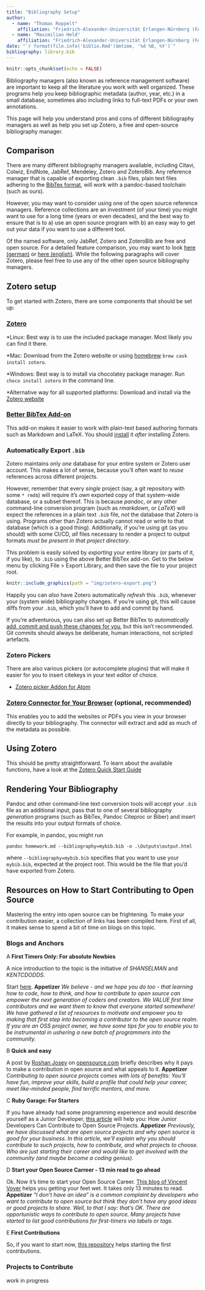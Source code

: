 ```yaml
---
title: "Bibliography Setup"
author:
  - name: "Thomas Roppelt"
    affiliation: "Friedrich-Alexander-Universität Erlangen-Nürnberg (FAU)"
  - name: "Maximilian Held"
    affiliation: "Friedrich-Alexander-Universität Erlangen-Nürnberg (FAU)"
date: "`r format(file.info('biblio.Rmd')$mtime, '%d %B, %Y')`"
bibliography: library.bib
---
```


```r
knitr::opts_chunk$set(echo = FALSE)
```

Bibliography managers (also known as reference management software) are important to keep all the literature you work with well organized.
These programs help you keep bibliographic metadata (author, year, etc.) in a small database, sometimes also including links to full-text PDFs or your own annotations.

This page will help you understand pros and cons of different bibliography managers as well as help you set up Zotero, a free and open-source bibliography manager.


## Comparison

There are many different bibliography managers available, including Citavi, Colwiz, EndNote, JabRef, Mendeley, Zotero and ZoteroBib.
Any reference manager that is capable of exporting clean `.bib` files, plain text files adhering to the [BibTex format](https://de.wikipedia.org/wiki/BibTeX), will work with a pandoc-based toolchain (such as ours).

However, you may want to consider using one of the open source reference managers.
Reference collections are an investment (of your time) you might want to use for a long time (years or even decades), and the best way to ensure that is to a) use an open source program with b) an easy way to get out your data if you want to use a different tool.

Of the named software, only JabRef, Zotero and ZoteroBib are free and open source.
For a detailed feature comparison, you may want to look [here (german)](https://ub.fau.de/schreiben-publizieren/literaturverwaltung/) or [here (english)](https://en.wikipedia.org/wiki/Comparison_of_reference_management_software).
While the following paragraphs will cover Zotero, please feel free to use any of the other open source bibliography managers.


## Zotero setup

To get started with Zotero, there are some components that should be set up:


### [Zotero](https://www.zotero.org/)

*Linux:
   Best way is to use the included package manager.
   Most likely you can find it there.

*Mac:
   Download from the Zotero website or using [homebrew](brew.sh) `brew cask install zotero`.

*Windows:
   Best way is to install via chocolatey package manager.
   Run `choco install zotero` in the command line.

*Alternative way for all supported platforms:
   Download and install via the [Zotero website](https://www.zotero.org/)


### [Better BibTex Add-on](https://retorque.re/zotero-better-bibtex/installation/)

This add-on makes it easier to work with plain-text based authoring formats such as Markdown and LaTeX.
You should [install](https://retorque.re/zotero-better-bibtex/installation/) it *after* installing Zotero.


### Automatically Export `.bib`

Zotero maintains only *one* database for your entire system or Zotero user account.
This makes a lot of sense, because you'll often want to *reuse* references across different projects.

However, remember that every *single* project (say, a git repository with some `* rmd`s) will require it's *own* exported copy of that system-wide database, or a subset thereof.
This is because *pandoc*, or any other command-line conversion program (such as *rmarkdown*, or *LaTeX*) will expect the references in a plain text `.bib` file, *not* the database that Zotero is using.
Programs other than Zotero actually cannot read or write to that database (which is a good thing).
Additionally, if you're using git (as you should) with some CI/CD, *all* files necessary to render a project to output formats *must be present in that project directory*.

This problem is easily solved by *exporting* your entire library (or parts of it, if you like), to `.bib` using the above Better BibTex add-on.
Get to the below menu by clicking File > Export Library, and then save the file to your project root.

```r
knitr::include_graphics(path = "img/zotero-export.png")
```

Happily you can *also* have Zotero automatically *refresh* this `.bib`, whenever your (system wide) bibliography changes.
If you're using git, this will cause diffs from your `.bib`, which you'll have to add and commit by hand.

If you're adventurous, you can also set up Better BibTex to *automatically* [add, commit and push these changes for you](https://retorque.re/zotero-better-bibtex/push-and-pull/), but this isn't recommended.
Git commits should always be deliberate, human interactions, not scripted artefacts.


### Zotero Pickers

There are also various pickers (or autocomplete plugins) that will make it easier for you to insert citekeys in your text editor of choice.

- [Zotero picker Addon for Atom](https://atom.io/packages/zotero-picker)


### [Zotero Connector for Your Browser](https://www.zotero.org/download/connectors) (optional, recommended)

This enables you to add the websites or PDFs you view in your browser directly to your bibliography. 
The connector will extract and add as much of the metadata as possible.


## Using Zotero

This should be pretty straightforward. 
To learn about the available functions, have a look at the [Zotero Quick Start Guide](https://www.zotero.org/support/quick_start_guide)


## Rendering Your Bibliography

Pandoc and other command-line text conversion tools will accept your `.bib` file as an additional input, pass that to one of several bibliography *generation* programs (such as BibTex, Pandoc Citeproc or Biber) and insert the results into your output formats of choice.

For example, in pandoc, you might run

```
pandoc homework.md --bibliography=mybib.bib -o .\Outputs\output.html
```

where `--bibliography=mybib.bib` specifies that you want to use your `mybib.bib`, expected at the project root.
This would be the file that you'd have exported from Zotero.

## Resources on How to Start Contributing to Open Source

Mastering the entry into open source can be frightening. To make your contribution easier, a collection of links has been compiled here. First of all, it makes sense to spend a bit of time on blogs on this topic.

### Blogs and Anchors

A **First Timers Only: For absolute Newbies**

A nice introduction to the topic is the initiative of *SHANSELMAN* and *KENTCDODDS*. 

Start [here](https://github.com/shanselman/firsttimersonly). 
**Appetizer** *We believe - and we hope you do too - that learning how to code, how to think, and how to contribute to open source can empower the next generation of coders and creators. We VALUE first time contributors and we want them to know that everyone started somewhere! We have gathered a list of resources to motivate and empower you to making that first step into becoming a contributor to the open source realm. If you are an OSS project owner, we have some tips for you to enable you to be instrumental in ushering a new batch of programmers into the community.*

B **Quick and easy**

A post by [Roshan Josey](https://opensource.com/article/18/3/First-Contributions-project) on [opensource.com](https://opensource.com) briefly describes why it pays to make a contribution in open source and what appeals to it.
**Appetizer** *Contributing to open source projects comes with lots of benefits: You'll have fun, improve your skills, build a profile that could help your career, meet like-minded people, find terrific mentors, and more.*

C **Ruby Garage: For Starters**

If you have already had some programming experience and would describe yourself as a Junior Developer, [this article](https://rubygarage.org/blog/how-contribute-to-open-source-projects) will help you: How Junior Developers Can Contribute to Open Source Projects.
**Appetizer** *Previously, we have discussed what are open source projects and why open source is good for your business. In this article, we'll explain why you should contribute to such projects, how to contribute, and what projects to choose. Who are just starting their career and would like to get involved with the community (and maybe become a coding genius).*

D **Start your Open Source Carreer - 13 min read to go ahead**

Ok. Now it’s time to start your Open Source Career. [This blog of Vincent Voyer](https://blog.algolia.com/start-your-open-source-career/) helps you getting your feet wet. It takes only 13 minutes to read.
**Appetizer** *"I don’t have an idea” is a common complaint by developers who want to contribute to open source but think they don’t have any good ideas or good projects to share. Well, to that I say: that’s OK. There are opportunistic ways to contribute to open source. Many projects have started to list good contributions for first-timers via labels or tags.*

E **First Contributions**

So, if you want to start now, [this repository](https://github.com/firstcontributions/first-contributions) helps starting the first contributions.


### Projects to Contribute
work in progress
